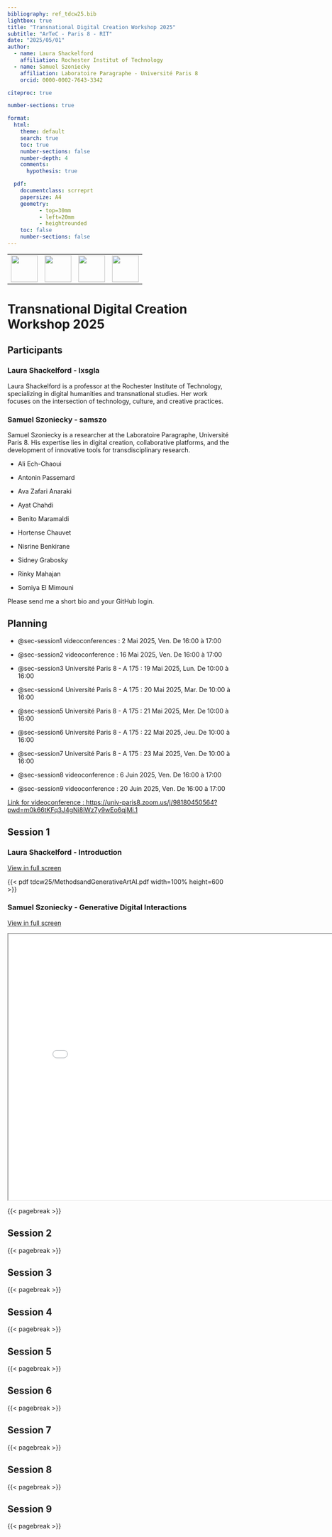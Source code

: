 ```yaml
---
bibliography: ref_tdcw25.bib
lightbox: true
title: "Transnational Digital Creation Workshop 2025"
subtitle: "ArTeC - Paris 8 - RIT"
date: "2025/05/01"
author:
  - name: Laura Shackelford
    affiliation: Rochester Institut of Technology
  - name: Samuel Szoniecky
    affiliation: Laboratoire Paragraphe - Université Paris 8
    orcid: 0000-0002-7643-3342

citeproc: true

number-sections: true

format: 
  html: 
    theme: default
    search: true
    toc: true
    number-sections: false
    number-depth: 4
    comments:
      hypothesis: true

  pdf: 
    documentclass: scrreprt
    papersize: A4    
    geometry:
          - top=30mm
          - left=20mm
          - heightrounded
    toc: false
    number-sections: false
---
```


|  |  |  |  |
|----|----|----|----|
| ![](docs/img/logo_paris8_Couleurs.png){height="60"} | ![](docs/img/logo-para.svg){height="60"} | ![](docs/img/logo-artec.png){height="60"} | ![](docs/img/Rochester_Institute_of_Technology_seal.svg){height="60"} |

# Transnational Digital Creation Workshop 2025

## Participants

### Laura Shackelford - lxsgla
Laura Shackelford is a professor at the Rochester Institute of Technology, specializing in digital humanities and transnational studies. Her work focuses on the intersection of technology, culture, and creative practices.

### Samuel Szoniecky - samszo
Samuel Szoniecky is a researcher at the Laboratoire Paragraphe, Université Paris 8. His expertise lies in digital creation, collaborative platforms, and the development of innovative tools for transdisciplinary research.

-   Ali Ech-Chaoui  

-   Antonin Passemard

-   Ava Zafari Anaraki

-   Ayat Chahdi

-   Benito Maramaldi

-   Hortense Chauvet

-   Nisrine Benkirane

-   Sidney Grabosky

-   Rinky Mahajan

-   Somiya El Mimouni

Please send me a short bio and your GitHub login.


## Planning

-   @sec-session1 videoconferences : 2 Mai 2025, Ven. De 16:00 à 17:00

-   @sec-session2 videoconference : 16 Mai 2025, Ven. De 16:00 à 17:00

-   @sec-session3 Université Paris 8 - A 175 : 19 Mai 2025, Lun. De 10:00 à 16:00

-   @sec-session4 Université Paris 8 - A 175 : 20 Mai 2025, Mar. De 10:00 à 16:00

-   @sec-session5 Université Paris 8 - A 175 : 21 Mai 2025, Mer. De 10:00 à 16:00

-   @sec-session6 Université Paris 8 - A 175 : 22 Mai 2025, Jeu. De 10:00 à 16:00

-   @sec-session7 Université Paris 8 - A 175 : 23 Mai 2025, Ven. De 10:00 à 16:00

-   @sec-session8 videoconference : 6 Juin 2025, Ven. De 16:00 à 17:00

-   @sec-session9 videoconference : 20 Juin 2025, Ven. De 16:00 à 17:00

[Link for videoconference : https://univ-paris8.zoom.us/j/98180450564?pwd=m0k66tKFq3J4gNi8iWz7y9wEo6qjMi.1](https://univ-paris8.zoom.us/j/98180450564?pwd=m0k66tKFq3J4gNi8iWz7y9wEo6qjMi.1){target="_blank"}

## Session 1 {#sec-session1}

### Laura Shackelford - Introduction

[View in full screen](tdcw25/MethodsandGenerativeArtAI.pdf){target="_blank"}

{{< pdf tdcw25/MethodsandGenerativeArtAI.pdf width=100% height=600 >}}


### Samuel Szoniecky - Generative Digital Interactions

[View in full screen](tdcw25/slide.html){target="_blank"}

```{=html}
<iframe width="800" height="600" src="tdcw25/slide.html" title="Presentation support"></iframe>
```

{{< pagebreak >}}

## Session 2 {#sec-session2}

{{< pagebreak >}}

## Session 3 {#sec-session3}

{{< pagebreak >}}

## Session 4 {#sec-session4}

{{< pagebreak >}}

## Session 5 {#sec-session5}

{{< pagebreak >}}

## Session 6 {#sec-session6}

{{< pagebreak >}}

## Session 7 {#sec-session7}

{{< pagebreak >}}

## Session 8 {#sec-session8}

{{< pagebreak >}}

## Session 9 {#sec-session9}

{{< pagebreak >}}